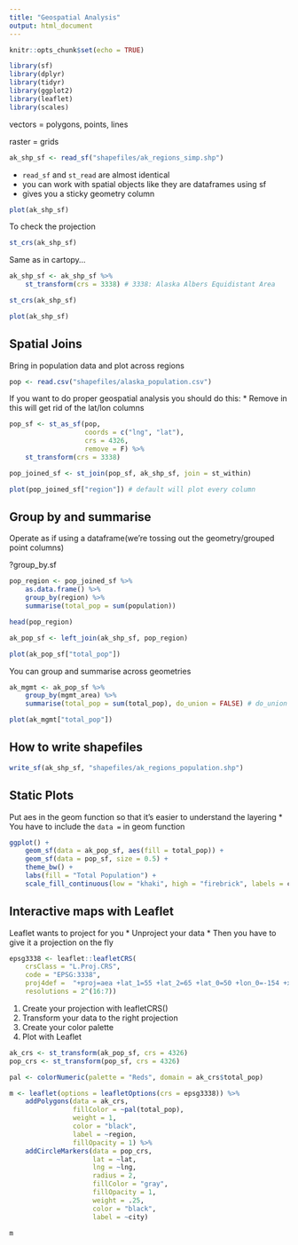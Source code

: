 ```yaml
---
title: "Geospatial Analysis"
output: html_document
---
```


```r
knitr::opts_chunk$set(echo = TRUE)
```

```r
library(sf)
library(dplyr)
library(tidyr)
library(ggplot2)
library(leaflet)
library(scales)
```

vectors = polygons, points, lines

raster = grids

```r
ak_shp_sf <- read_sf("shapefiles/ak_regions_simp.shp")
```

* `read_sf` and `st_read` are almost identical 
* you can work with spatial objects like they are dataframes using sf
* gives you a sticky geometry column

```r
plot(ak_shp_sf)
```

To check the projection
```r
st_crs(ak_shp_sf)
```


Same as in cartopy...
```r
ak_shp_sf <- ak_shp_sf %>%
    st_transform(crs = 3338) # 3338: Alaska Albers Equidistant Area

st_crs(ak_shp_sf)

plot(ak_shp_sf)
```

## Spatial Joins

Bring in population data and plot across regions

```r
pop <- read.csv("shapefiles/alaska_population.csv")
```

If you want to do proper geospatial analysis you should do this:
* Remove in this will get rid of the lat/lon columns
```r
pop_sf <- st_as_sf(pop,
                   coords = c("lng", "lat"),
                   crs = 4326,
                   remove = F) %>%
    st_transform(crs = 3338)
```

```r
pop_joined_sf <- st_join(pop_sf, ak_shp_sf, join = st_within)

plot(pop_joined_sf["region"]) # default will plot every column
```

## Group by and summarise

Operate as if using a dataframe(we're tossing out the geometry/grouped point columns)

?group_by.sf
```r
pop_region <- pop_joined_sf %>%
    as.data.frame() %>%
    group_by(region) %>%
    summarise(total_pop = sum(population))

head(pop_region)
```

```r
ak_pop_sf <- left_join(ak_shp_sf, pop_region)

plot(ak_pop_sf["total_pop"])
```

You can group and summarise across geometries

```r
ak_mgmt <- ak_pop_sf %>%
    group_by(mgmt_area) %>%
    summarise(total_pop = sum(total_pop), do_union = FALSE) # do_union = to join the geometries

plot(ak_mgmt["total_pop"])
```

## How to write shapefiles

```r
write_sf(ak_shp_sf, "shapefiles/ak_regions_population.shp")
```

## Static Plots

Put aes in the geom function so that it's easier to understand the layering
    * You have to include the `data =` in geom function
```r
ggplot() + 
    geom_sf(data = ak_pop_sf, aes(fill = total_pop)) + 
    geom_sf(data = pop_sf, size = 0.5) +
    theme_bw() +
    labs(fill = "Total Population") +
    scale_fill_continuous(low = "khaki", high = "firebrick", labels = comma)
```


## Interactive maps with Leaflet

Leaflet wants to project for you
    * Unproject your data
    * Then you have to give it a projection on the fly
```r
epsg3338 <- leaflet::leafletCRS(
    crsClass = "L.Proj.CRS",
    code = "EPSG:3338",
    proj4def =  "+proj=aea +lat_1=55 +lat_2=65 +lat_0=50 +lon_0=-154 +x_0=0 +y_0=0 +ellps=GRS80 +towgs84=0,0,0,0,0,0,0 +units=m +no_defs",
    resolutions = 2^(16:7))
```

1. Create your projection with leafletCRS()
2. Transform your data to the right projection
3. Create your color palette
4. Plot with Leaflet

```r
ak_crs <- st_transform(ak_pop_sf, crs = 4326)
pop_crs <- st_transform(pop_sf, crs = 4326)
```


```r
pal <- colorNumeric(palette = "Reds", domain = ak_crs$total_pop)

m <- leaflet(options = leafletOptions(crs = epsg3338)) %>%
    addPolygons(data = ak_crs,
                fillColor = ~pal(total_pop),
                weight = 1,
                color = "black",
                label = ~region,
                fillOpacity = 1) %>%
    addCircleMarkers(data = pop_crs,
                     lat = ~lat,
                     lng = ~lng,
                     radius = 2,
                     fillColor = "gray",
                     fillOpacity = 1,
                     weight = .25,
                     color = "black",
                     label = ~city)

m
```

